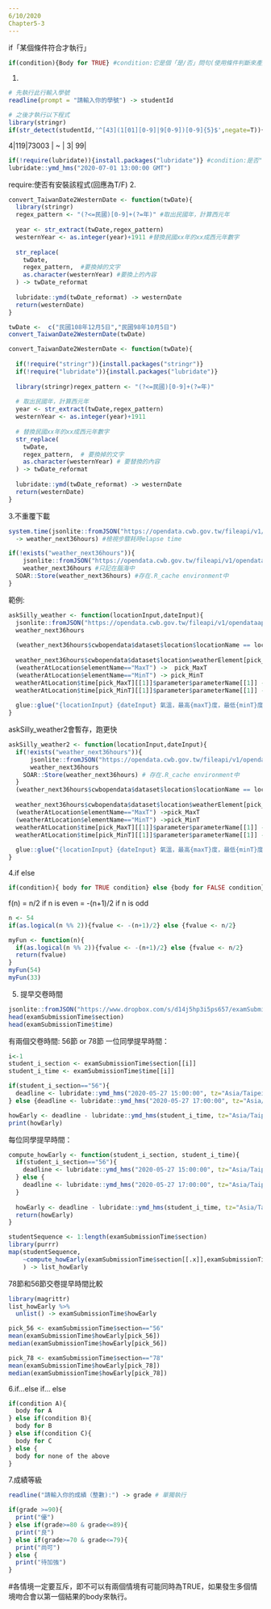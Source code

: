 ---
6/10/2020
Chapter5-3
---
if「某個條件符合才執行」
```{r}
if(condition){Body for TRUE} #condition:它是個「是/否」問句(使用條件判斷來產生答案T/F，是個logical)
```
1.
```{r}
# 先執行此行輸入學號
readline(prompt = "請輸入你的學號") -> studentId 
```
```{r}
# 之後才執行以下程式
library(stringr)
if(str_detect(studentId,'^[43](1[01][0-9]|9[0-9])[0-9]{5}$',negate=T)){warning("你所輸入的學號不正確")}
```
4|119|73003
 | ~ |
3| 99|
```{r}
if(!require(lubridate)){install.packages("lubridate")} #condition:是否"沒安裝lubridate"
lubridate::ymd_hms("2020-07-01 13:00:00 GMT")
```
require:使否有安裝該程式(回應為T/F)
2.
```{r}
convert_TaiwanDate2WesternDate <- function(twDate){
  library(stringr)
  regex_pattern <- "(?<=民國)[0-9]+(?=年)" #取出民國年，計算西元年
  
  year <- str_extract(twDate,regex_pattern)
  westernYear <- as.integer(year)+1911 #替換民國xx年的xx成西元年數字
  
  str_replace(
    twDate,
    regex_pattern,  #要換掉的文字
    as.character(westernYear) #要換上的內容
  ) -> twDate_reformat
  
  lubridate::ymd(twDate_reformat) -> westernDate
  return(westernDate)
}

twDate <-  c("民國108年12月5日","民國98年10月5日")
convert_TaiwanDate2WesternDate(twDate)
```
```{r}
convert_TaiwanDate2WesternDate <- function(twDate){
  
  if(!require("stringr")){install.packages("stringr")}
  if(!require("lubridate")){install.packages("lubridate")}
  
  library(stringr)regex_pattern <- "(?<=民國)[0-9]+(?=年)"
  
  # 取出民國年，計算西元年
  year <- str_extract(twDate,regex_pattern)
  westernYear <- as.integer(year)+1911
  
  # 替換民國xx年的xx成西元年數字
  str_replace(
    twDate,
    regex_pattern,  # 要換掉的文字
    as.character(westernYear) # 要替換的內容
  ) -> twDate_reformat
  
  lubridate::ymd(twDate_reformat) -> westernDate
  return(westernDate)
}
```
3.不重覆下載
```{r}
system.time(jsonlite::fromJSON("https://opendata.cwb.gov.tw/fileapi/v1/opendataapi/F-C0032-001?Authorization=rdec-key-123-45678-011121314&format=JSON")
  -> weather_next36hours) #檢視步驟耗時elapse time
```
```{r}
if(!exists("weather_next36hours")){
    jsonlite::fromJSON("https://opendata.cwb.gov.tw/fileapi/v1/opendataapi/F-C0032-001?Authorization=rdec-key-123-45678-011121314&format=JSON") ->
    weather_next36hours #只記在腦海中
  SOAR::Store(weather_next36hours) #存在.R_cache environment中
}
```
範例:
```{r}
askSilly_weather <- function(locationInput,dateInput){
  jsonlite::fromJSON("https://opendata.cwb.gov.tw/fileapi/v1/opendataapi/F-C0032-001?Authorization=rdec-key-123-45678-011121314&format=JSON") ->
  weather_next36hours
  
  (weather_next36hours$cwbopendata$dataset$location$locationName == locationInput) -> pick_location
  
  weather_next36hours$cwbopendata$dataset$location$weatherElement[pick_location][[1]] -> weatherAtLocation
  (weatherAtLocation$elementName=="MaxT") ->  pick_MaxT
  (weatherAtLocation$elementName=="MinT") -> pick_MinT
  weatherAtLocation$time[pick_MaxT][[1]]$parameter$parameterName[[1]] -> maxT
  weatherAtLocation$time[pick_MinT][[1]]$parameter$parameterName[[1]] -> minT
  
  glue::glue("{locationInput} {dateInput} 氣溫，最高{maxT}度，最低{minT}度。")
}
```
askSilly_weather2會暫存，跑更快
```{r}
askSilly_weather2 <- function(locationInput,dateInput){
  if(!exists("weather_next36hours")){
      jsonlite::fromJSON("https://opendata.cwb.gov.tw/fileapi/v1/opendataapi/F-C0032-001?Authorization=rdec-key-123-45678-011121314&format=JSON") ->
      weather_next36hours
    SOAR::Store(weather_next36hours) # 存在.R_cache environment中
  }  
  (weather_next36hours$cwbopendata$dataset$location$locationName == locationInput) -> pick_location
  
  weather_next36hours$cwbopendata$dataset$location$weatherElement[pick_location][[1]] -> weatherAtLocation
  (weatherAtLocation$elementName=="MaxT") ->pick_MaxT
  (weatherAtLocation$elementName=="MinT") ->pick_MinT
  weatherAtLocation$time[pick_MaxT][[1]]$parameter$parameterName[[1]] -> maxT
  weatherAtLocation$time[pick_MinT][[1]]$parameter$parameterName[[1]] -> minT
  
  glue::glue("{locationInput} {dateInput} 氣溫，最高{maxT}度，最低{minT}度。")
}
```
4.if else
```{r}
if(condition){ body for TRUE condition} else {body for FALSE condition}
```
f(n) = n/2      if n is even
     = -(n+1)/2 if n is odd
```{r}
n <- 54
if(as.logical(n %% 2)){fvalue <- -(n+1)/2} else {fvalue <- n/2}
```
```{r}
myFun <- function(n){
  if(as.logical(n %% 2)){fvalue <- -(n+1)/2} else {fvalue <- n/2}
  return(fvalue)
}
myFun(54)
myFun(33)
```
5. 提早交卷時間
```{r}
jsonlite::fromJSON("https://www.dropbox.com/s/d14j5hp3i5ps657/examSubmissionTimes.json?dl=1") -> examSubmissionTime
head(examSubmissionTime$section)
head(examSubmissionTime$time)
```
有兩個交卷時間: 56節 or 78節
一位同學提早時間：
```{r}
i<-1
student_i_section <- examSubmissionTime$section[[i]]
student_i_time <- examSubmissionTime$time[[i]]

if(student_i_section=="56"){
  deadline <- lubridate::ymd_hms("2020-05-27 15:00:00", tz="Asia/Taipei")
} else {deadline <- lubridate::ymd_hms("2020-05-27 17:00:00", tz="Asia/Taipei")}

howEarly <- deadline - lubridate::ymd_hms(student_i_time, tz="Asia/Taipei")
print(howEarly)
```
每位同學提早時間：
```{r}
compute_howEarly <- function(student_i_section, student_i_time){
  if(student_i_section=="56"){
    deadline <- lubridate::ymd_hms("2020-05-27 15:00:00", tz="Asia/Taipei")
  } else {
    deadline <- lubridate::ymd_hms("2020-05-27 17:00:00", tz="Asia/Taipei")
  }
  
  howEarly <- deadline - lubridate::ymd_hms(student_i_time, tz="Asia/Taipei")
  return(howEarly)
}
```
```{r}
studentSequence <- 1:length(examSubmissionTime$section)
library(purrr)
map(studentSequence,
    ~compute_howEarly(examSubmissionTime$section[[.x]],examSubmissionTime$time[[.x]])
    ) -> list_howEarly
```
78節和56節交卷提早時間比較
```{r}
library(magrittr)
list_howEarly %>%
  unlist() -> examSubmissionTime$howEarly

pick_56 <- examSubmissionTime$section=="56"
mean(examSubmissionTime$howEarly[pick_56])
median(examSubmissionTime$howEarly[pick_56])

pick_78 <- examSubmissionTime$section=="78"
mean(examSubmissionTime$howEarly[pick_78])
median(examSubmissionTime$howEarly[pick_78])
```
6.if…else if… else
```{r}
if(condition A){
  body for A 
} else if(condition B){
  body for B
} else if(condition C){
  body for C
} else {
  body for none of the above
}
```
7.成績等級
```{r}
readline("請輸入你的成績（整數):") -> grade # 單獨執行
```
```{r}
if(grade >=90){
  print("優")
} else if(grade>=80 & grade<=89){
  print("良")
} else if(grade>=70 & grade<=79){
  print("尚可")
} else {
  print("待加強")
}
```
#各情境一定要互斥，即不可以有兩個情境有可能同時為TRUE，如果發生多個情境吻合會以第一個結果的body來執行。
